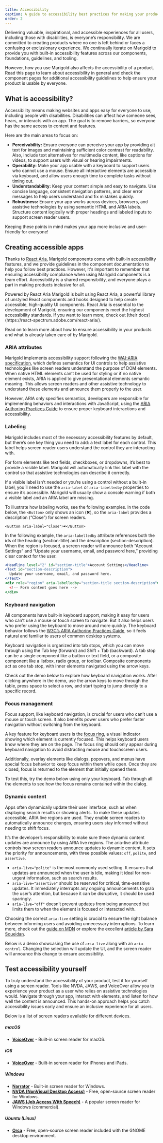 ```yaml
---
title: Accessibility
caption: A guide to accessibility best practices for making your product usable for all.
order: 2
---
```


Delivering valuable, inspirational, and accessible experiences for all users, including those with disabilities, is everyone’s responsibility. We are committed to creating products where no one is left behind or faces a confusing or exclusionary experience. We continually iterate on Marigold to provide you with built-in accessibility features across our components, foundations, guidelines, and tooling.

However, how you use Marigold also affects the accessibility of a product. Read this page to learn about accessibility in general and check the component pages for additional accessibility guidelines to help ensure your product is usable by everyone.

## What is accessibility?

Accessibility means making websites and apps easy for everyone to use, including people with disabilities. Disabilities can affect how someone sees, hears, or interacts with an app. The goal is to remove barriers, so everyone has the same access to content and features.

Here are the main areas to focus on:

- **Perceivability:** Ensure everyone can perceive your app by providing alt text for images and maintaining sufficient color contrast for readability. Also, include text alternatives for multimedia content, like captions for videos, to support users with visual or hearing impairments.
- **Operability:** Make your app usable with a keyboard to support users who cannot use a mouse. Ensure all interactive elements are accessible via keyboard, and allow users enough time to complete tasks without timing out.
- **Understandability:** Keep your content simple and easy to navigate. Use concise language, consistent navigation patterns, and clear error messages to help users understand and fix mistakes quickly.
- **Robustness:** Ensure your app works across devices, browsers, and assistive technologies by using semantic HTML and ARIA labels. Structure content logically with proper headings and labeled inputs to support screen reader users.

Keeping these points in mind makes your app more inclusive and user-friendly for everyone!

## Creating accessible apps

Thanks to [React Aria](https://react-spectrum.adobe.com/react-aria/), Marigold components come with built-in accessibility features, and we provide guidelines in the component documentation to help you follow best practices. However, it's important to remember that ensuring accessibility compliance when using Marigold components is a team effort. Accessibility is a shared responsibility, and everyone plays a part in making products inclusive for all.

<SectionMessage>
  <SectionMessage.Title>Powered by React Aria</SectionMessage.Title>
  <SectionMessage.Content>
    Marigold is built using React Aria, a powerful library of unstyled React
    components and hooks designed to help create accessible, high-quality UI
    components. React Aria is essential to the development of Marigold, ensuring
    our components meet the highest accessibility standards. If you want to
    learn more, check out [their
    docs](https://react-spectrum.adobe.com/react-aria/).
  </SectionMessage.Content>
</SectionMessage>

Read on to learn more about how to ensure accessibility in your products and what is already taken care of by Marigold.

### ARIA attributes

Marigold implements accessibility support following the [WAI-ARIA specification](https://www.w3.org/WAI/standards-guidelines/aria/), which defines semantics for UI controls to help assistive technologies like screen readers understand the purpose of DOM elements. When native HTML elements can’t be used for styling or if no native element exists, ARIA is applied to give presentational elements semantic meaning. This allows screen readers and other assistive technology to understand these elements and announce them properly to the user.

However, ARIA only specifies semantics, developers are responsible for implementing behaviors and interactions with JavaScript, using the [ARIA Authoring Practices Guide](https://www.w3.org/WAI/ARIA/apg/) to ensure proper keyboard interactions and accessibility.

### Labeling

Marigold includes most of the necessary accessibility features by default, but there’s one key thing you need to add: a text label for each control. This label helps screen reader users understand the control they are interacting with.

For form elements like text fields, checkboxes, or dropdowns, it’s best to provide a visible label. Marigold will automatically link this label with the control so that assistive technologies can describe it correctly.

If a visible label isn’t needed or you’re using a control without a built-in label, you’ll need to use the `aria-label` or `aria-labelledby` properties to ensure it’s accessible. Marigold will usually show a console warning if both a visible label and an ARIA label are missing.

To illustrate how labeling works, see the following examples. In the code below, the `<Button>` only shows an icon (✖), so the `aria-label` provides a description (“Close”) for screen readers.

```tsx
<Button aria-label="Close">✖</Button>
```

In the following example, the `aria-labelledby` attribute references both the ids of the heading (section-title) and the description (section-description). When the region is focused, a screen reader will announce both “Account Settings” and “Update your username, email, and password here,” providing clear context for the user.

```jsx
<Headline level="2" id="section-title">Account Settings</Headline>
<Text id="section-description">
  Update your username, email, and password here.
</Text>
<div role="region" aria-labelledby="section-title section-description">
  <!-- Form content goes here -->
</div>
```

### Keyboard navigation

All components have built-in keyboard support, making it easy for users who can’t use a mouse or touch screen to navigate. But it also helps users who prefer using the keyboard to move around more quickly. The keyboard behavior follows the [W3C’s ARIA Authoring Practices Guide](https://www.w3.org/WAI/ARIA/apg/), so it feels natural and familiar to users of common desktop systems.

Keyboard navigation is organized into tab stops, which you can move through using the Tab key (forward) and Shift + Tab (backward). A tab stop can be a single component like a button or text field, or a composite component like a listbox, radio group, or toolbar. Composite components act as one tab stop, with inner elements navigated using the arrow keys.

Check out the demo below to explore how keyboard navigation works. After clicking anywhere in the demo, use the arrow keys to move through the table, press space to select a row, and start typing to jump directly to a specific record.

<ComponentDemo file="./accessibility-keyboard.demo.tsx" disableLabelWidth />

### Focus management

Focus support, like keyboard navigation, is crucial for users who can’t use a mouse or touch screen. It also benefits power users who prefer faster navigation without switching from the keyboard.

A key feature for keyboard users is the [focus ring](https://www.w3.org/WAI/WCAG22/Understanding/focus-appearance.html), a visual indicator showing which element is currently focused. This helps keyboard users know where they are on the page. The focus ring should only appear during keyboard navigation to avoid distracting mouse and touchscreen users.

Additionally, overlay elements like dialogs, popovers, and menus have special focus behavior to keep focus within them while open. Once they are closed, focus is returned to the element that initially opened them.

To test this, try the demo below using only your keyboard. Tab through all the elements to see how the focus remains contained within the dialog.

<ComponentDemo file="./accessibility-focus.demo.tsx" disableLabelWidth />

### Dynamic content

Apps often dynamically update their user interface, such as when displaying search results or showing alerts. To make these updates accessible, ARIA live regions are used. They enable screen readers to automatically announce changes, ensuring users stay informed without needing to shift focus.

It’s the developer’s responsibility to make sure these dynamic content updates are announce by using ARIA live regions. The aria-live attribute controls how screen readers announce updates to dynamic content. It sets the priority for announcements, with three possible values: `off`, `polite`, and `assertive`.

- `aria-live="polite"` is the most commonly used setting. It ensures that updates are announced when the user is idle, making it ideal for non-urgent information, such as search results.
- `aria-live="assertive"` should be reserved for critical, time-sensitive updates. It immediately interrupts any ongoing announcements to grab the user’s attention, but because it can be disruptive, it should be used sparingly.
- `aria-live="off"` doesn’t prevent updates from being announced but limits them to when the element is focused or interacted with.

Choosing the correct `aria-live` setting is crucial to ensure the right balance between informing users and avoiding unnecessary interruptions. To learn more, check out the [guide on MDN](https://developer.mozilla.org/en-US/docs/Web/Accessibility/ARIA/ARIA_Live_Regions) or explore the excellent [article by Sara Soueidan](https://www.sarasoueidan.com/blog/accessible-notifications-with-aria-live-regions-part-1/).

Below is a demo showcasing the use of `aria-live` along with an `aria-control`. Changing the selection will update the UI, and the screen reader will announce this change to ensure accessibility.

<ComponentDemo file="./accessibility-aria-live.demo.tsx" />

## Test accessibility yourself

To truly understand the accessibility of your product, test it for yourself using a screen reader. Tools like NVDA, JAWS, and VoiceOver allow you to experience your product as a user who relies on assistive technologies would. Navigate through your app, interact with elements, and listen for how well the content is announced. This hands-on approach helps you catch accessibility issues early and ensure an inclusive experience for all users.

Below is a list of screen readers available for different devices.

##### macOS

- **[VoiceOver](https://support.apple.com/guide/voiceover/welcome/mac)** - Built-in screen reader for macOS.

##### iOS

- **[VoiceOver](https://support.apple.com/guide/iphone/turn-on-and-set-up-voiceover-iph3e2e415f/ios)** - Built-in screen reader for iPhones and iPads.

##### Windows

- **[Narrator](https://support.microsoft.com/en-us/windows/chapter-1-introducing-narrator-c0b27732-4811-c0e6-7f2c-21021c8cf1ed)** - Built-in screen reader for Windows.
- **[NVDA (NonVisual Desktop Access)](https://www.nvaccess.org/)** - Free, open-source screen reader for Windows.
- **[JAWS (Job Access With Speech)](https://www.freedomscientific.com/products/software/jaws/)** - A popular screen reader for Windows (commercial).

##### Ubuntu (Linux)

- **[Orca](https://help.gnome.org/users/orca/stable/)** - Free, open-source screen reader included with the GNOME desktop environment.
